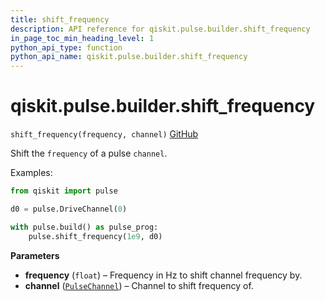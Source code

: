```yaml
---
title: shift_frequency
description: API reference for qiskit.pulse.builder.shift_frequency
in_page_toc_min_heading_level: 1
python_api_type: function
python_api_name: qiskit.pulse.builder.shift_frequency
---
```


<span id="qiskit-pulse-builder-shift-frequency" />

# qiskit.pulse.builder.shift\_frequency

<span id="qiskit.pulse.builder.shift_frequency" />

`shift_frequency(frequency, channel)` [GitHub](https://github.com/qiskit/qiskit/tree/stable/0.16/qiskit/pulse/builder.py "view source code")

Shift the `frequency` of a pulse `channel`.

Examples:

```python
from qiskit import pulse

d0 = pulse.DriveChannel(0)

with pulse.build() as pulse_prog:
    pulse.shift_frequency(1e9, d0)
```

**Parameters**

*   **frequency** (`float`) – Frequency in Hz to shift channel frequency by.
*   **channel** ([`PulseChannel`](qiskit.pulse.channels#pulsechannel "qiskit.pulse.channels.PulseChannel")) – Channel to shift frequency of.

